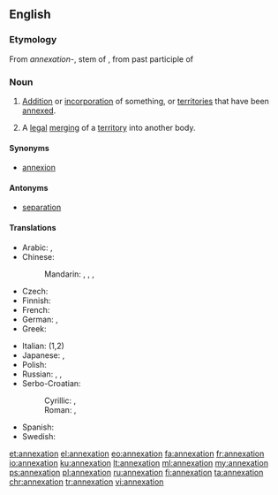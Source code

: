 ==English==

{{wikipedia}}

===Etymology===
From {{etyl|ML.|en}} ''annexation-'', stem of {{term|annexatio||lang=la|action of annexing}}, from past participle of {{term|annecto||lang=la}}

===Noun===
{{en-noun}}

# [[addition|Addition]] or [[incorporation]] of something, or [[territories]] that have been [[annexed]].
# {{context|legal|lang=en}} A [[legal]] [[merging]] of a [[territory]] into another body.

====Synonyms====
* [[annexion]] {{qualifier|obsolete}}

====Antonyms====
* [[separation]]

====Translations====
{{trans-top|addition or incorporation of something}}
* Arabic: {{t|ar|ضم|m|tr=Damm|sc=Arab}}, {{t|ar|إلحاق|m|tr='ilHaaq|sc=Arab}}
* Chinese:
*: Mandarin: {{t|cmn|併吞|sc=Hani}}, {{t+|cmn|并吞|tr=bìngtūn|sc=Hani}}, {{t+|cmn|合併|sc=Hani}}, {{t+|cmn|合并|tr=hébìng|sc=Hani}}
* Czech: {{t|cs|anexe|f}}
* Finnish: {{t|fi|liittäminen}}
* French: {{t+|fr|annexion|f}}
* German: {{t+|de|Annexion|f}}, {{t+|de|Anschluss|m}}
* Greek: {{t|el|προσάρτηση, προσθήκη|tr=prossártissi, prosthíki|sc=Grek}}
{{trans-mid}}
* Italian: {{t+|it|annessione|f}} (1,2)
* Japanese: {{t+|ja|編入|tr=へんにゅう, hennyū|sc=Jpan}}, {{t+|ja|併合|tr=へいごう, heigō|sc=Jpan}}
* Polish: {{t+|pl|aneksja|f}}
* Russian: {{t+|ru|аннексия|f|tr=annɛ́ksija|sc=Cyrl}}, {{t+|ru|присоединение|n|tr=prisojedinénije|sc=Cyrl}}, {{t+|ru|аншлюс|m|tr=ánšljus, anšljús|sc=Cyrl}}
* Serbo-Croatian:
*: Cyrillic: {{t|sh|анексија|f|sc=Cyrl}}, {{t|sh|анексирање|n|sc=Cyrl}}
*: Roman: {{t|sh|aneksija|f}}, {{t|sh|aneksiranje|n}}
* Spanish: {{t+|es|anexión|f}}
* Swedish: {{t|sv|annektering}}
{{trans-bottom}}

[[et:annexation]]
[[el:annexation]]
[[eo:annexation]]
[[fa:annexation]]
[[fr:annexation]]
[[io:annexation]]
[[ku:annexation]]
[[lt:annexation]]
[[ml:annexation]]
[[my:annexation]]
[[ps:annexation]]
[[pl:annexation]]
[[ru:annexation]]
[[fi:annexation]]
[[ta:annexation]]
[[chr:annexation]]
[[tr:annexation]]
[[vi:annexation]]
